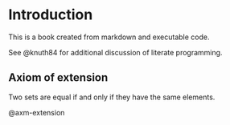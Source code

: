 # Introduction

This is a book created from markdown and executable code.

See @knuth84 for additional discussion of literate programming.

::: {#axm-extension}

## Axiom of extension

Two sets are equal if and only if they have the same elements.

:::

@axm-extension